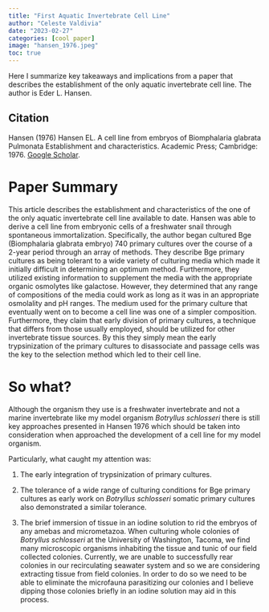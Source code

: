 ```yaml
---
title: "First Aquatic Invertebrate Cell Line"
author: "Celeste Valdivia"
date: "2023-02-27"
categories: [cool paper]
image: "hansen_1976.jpeg"
toc: true
---
```

Here I summarize key takeaways and implications from a paper that describes the establishment of the only aquatic invertebrate cell line. The author is Eder L. Hansen.

::: callout-note
## Citation

Hansen (1976) Hansen EL. A cell line from embryos of Biomphalaria glabrata Pulmonata Establishment and characteristics. Academic Press; Cambridge: 1976. [Google Scholar](https://scholar.google.com/scholar_lookup?title=A+cell+line+from+embryos+of+Biomphalaria+glabrata+Pulmonata+Establishment+and+characteristics&author=EL+Hansen&publication_year=1976&).
:::

# Paper Summary
This article describes the establishment and characteristics of the one of the only aquatic invertebrate cell line available to date. Hansen was able to derive a cell line from embryonic cells of a freshwater snail through spontaneous immortalization. Specifically, the author began cultured Bge (Biomphalaria glabrata embryo) 740 primary cultures over the course of a 2-year period through an array of methods. They describe Bge primary cultures as being tolerant to a wide variety of culturing media which made it initially difficult in determining an optimum method. Furthermore, they utilized existing information to supplement the media with the appropriate organic osmolytes like galactose. However, they determined that any range of compositions of the media could work as long as it was in an appropriate osmolality and pH ranges. The medium used for the primary culture that eventually went on to become a cell line was one of a simpler composition. Furthermore, they claim that early division of primary cultures, a technique that differs from those usually employed, should be utilized for other invertebrate tissue sources. By this they simply mean the early trypsinization of the primary cultures to disassociate and passage cells was the key to the selection method which led to their cell line. 


# So what?
Although the organism they use is a freshwater invertebrate and not a marine invertebrate like my model organism _Botryllus schlosseri_ there is still key approaches presented in Hansen 1976 which should be taken into consideration when approached the development of a cell line for my model organism.

Particularly, what caught my attention was:

1) The early integration of trypsinization of primary cultures.

2) The tolerance of a wide range of culturing conditions for Bge primary cultures as early work on _Botryllus schlosseri_ somatic primary cultures also demonstrated a similar tolerance.

3) The brief immersion of tissue in an iodine solution to rid the embryos of any amebas and micrometazoa. When culturing whole colonies of _Botryllus schlosseri_ at the University of Washington, Tacoma, we find many microscopic organisms inhabiting the tissue and tunic of our field collected colonies. Currently, we are unable to successfully rear colonies in our recirculating seawater system and so we are considering extracting tissue from field colonies. In order to do so we need to be able to eliminate the microfauna parasitizing our colonies and I believe dipping those colonies briefly in an iodine solution may aid in this process.   


